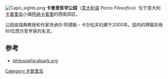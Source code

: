{{coord|40|32|25.2|N|14|12|35.78|E|display=title|type:landmark}}
[[File:Capri_sights.png|thumb]]
'''卡普里哲学公园'''（[[意大利语|意大利语]] ''Parco Filosofico''）位于意大利[[卡普里岛|卡普里岛]]小镇[[阿纳卡普里|阿纳卡普里]]的西南郊区。

公园由瑞典教授和作家贡纳尔·阿德勒 - 卡尔松夫妇建于2000年。园内的牌匾刻有60位西方哲学家的名言。
 
==参考==
* [http://www.philosophicalpark.org/ philosophicalpark.org]{{Wayback|url=http://www.philosophicalpark.org/ |date=20141130012511 }}
[[Category:卡普里岛|Category:卡普里岛]]